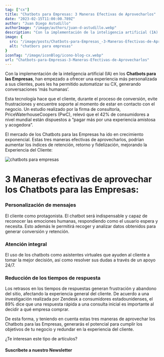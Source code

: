 ```yaml
---
tag: ["cx"]
title: "Chatbots para Empresas: 3 Maneras Efectivas de Aprovecharlos"
date: "2023-02-15T11:00:00.789Z"
author: "Juan Diego Astudillo"
authorImage: "/image/authors/juan-d-astudillo.webp"
description: "Con la implementación de la inteligencia artificial (IA) en los Chatbots para las Empresas, han empezado a ofrecer una experiencia más personalizada a sus clientes, pues les ha permitido automatizar su CX, generando conversaciones ‘más humanas’."
image: {
  src: "/image/posts/Chatbots-para-Empresas_-3-Maneras-Efectivas-de-Aprovecharlos-1024x576.webp",
  alt: "chatbors para empresas"
}
iconTag: "/image/iconBlog/icono-blog-cx.webp"
url: "Chatbots-para-Empresas-3-Maneras-Efectivas-de-Aprovecharlos"
---
```



Con la implementación de la inteligencia artificial (IA) en los **Chatbots para las Empresas**, han empezado a ofrecer una experiencia más personalizada a sus clientes, pues les ha permitido automatizar su CX, generando conversaciones ‘más humanas’.

Esta tecnología hace que el cliente, durante el proceso de conversión, evite frustraciones y encuentre soporte al momento de estar en contacto con el negocio. Un estudio realizado por la firma de consultoría, PriceWaterhouseCoopers (PwC), relevó que el 42% de consumidores a nivel mundial están dispuestos a “pagar más por una experiencia amistosa y acogedora”.

El mercado de los Chatbots para las Empresas ha ido en crecimiento exponencial. Estas tres maneras efectivas de aprovecharlos, podrían aumentar los índices de retención, retorno y fidelización, mejorando la Experiencia del Cliente:

![chatbots para empresas](/image/posts/Chatbots-para-Empresas_-3-Maneras-Efectivas-de-Aprovecharlos-1024x576.webp)

# 3 Maneras efectivas de aprovechar los Chatbots para las Empresas:
### Personalización de mensajes
El cliente como protagonista. El chatbot será indispensable y capaz de reconocer las emociones humanas, respondiendo como el usuario espera y necesita. Esto además le permitirá recoger y analizar datos obtenidos para generar conversión y retención.

### Atención integral
El uso de los chatbots como asistentes virtuales que ayuden al cliente a tomar la mejor decisión, así como resolver sus dudas a través de un apoyo 24/7.

### Reducción de los tiempos de respuesta
Los retrasos en los tiempos de respuestas generan frustración y abandono del sitio, afectando la experiencia general del cliente. De acuerdo a una investigación realizada por Zendesk a consumidores estadounidenses, el 89% dice que una respuesta rápida a una consulta inicial es importante al decidir a qué empresa comprar.

De esta forma, y teniendo en cuenta estas tres maneras de aprovechar los Chatbots para las Empresas, generarás el potencial para cumplir los objetivos de tu negocio y redundar en la experiencia del cliente.

<Link text="quiero mejorar mi CX" href="#form" class="px-3 py-2 bg-xkale rounded-lg text-white uppercase shadow-lg"/>

¿Te interesan este tipo de artículos?

#### Suscríbete a nuestro Newsletter
